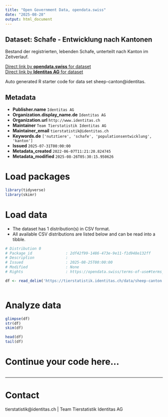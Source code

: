 ```yaml
---
title: "Open Government Data, opendata.swiss"
date: "2025-08-28"
output: html_document
---
```


## Dataset: Schafe - Entwicklung nach Kantonen

Bestand der registrierten, lebenden Schafe, unterteilt nach Kanton im Zeitverlauf. 

[Direct link by **opendata.swiss** for dataset](https://opendata.swiss/de/dataset/schafe-entwicklung-nach-kantonen)<br>
[Direct link by **Identitas AG** for dataset](https://tierstatistik.identitas.ch/)

Auto generated R starter code for data set sheep-canton@identitas.

## Metadata

- **Publisher.name** `Identitas AG`
- **Organization.display_name.de** `Identitas AG`
- **Organization.url** `http://www.identitas.ch`
- **Maintainer** `Team Tierstatistik Identitas AG`
- **Maintainer_email** `tierstatistik@identitas.ch`
- **Keywords.de** `['nutztiere', 'schafe', 'populationsentwicklung', 'kanton']`
- **Issued** `2025-07-31T00:00:00`
- **Metadata_created** `2022-06-07T11:21:20.824745`
- **Metadata_modified** `2025-08-26T05:30:15.950626`


# Load packages

```r

library(tidyverse)
library(skimr)

```

# Load data

-   The dataset has 1 distribution(s) in CSV format.
-   All available CSV distributions are listed below and can be read into a tibble.

```r

# Distribution 0
# Package_id               : 2df42f99-1486-473e-9e11-f1d948e132ff
# Description              : 
# Issued                   : 2025-08-25T00:00:00
# Modified                 : None
# Rights                   : https://opendata.swiss/terms-of-use#terms_by

df <- read_delim('https://tierstatistik.identitas.ch/data/sheep-canton.csv')



```

# Analyze data

```r

glimpse(df)
str(df)
skim(df)

head(df)
tail(df)

```

# Continue your code here...

```r

```

------------------------------------------------------------------------

# Contact

tierstatistik@identitas.ch | Team Tierstatistik Identitas AG
